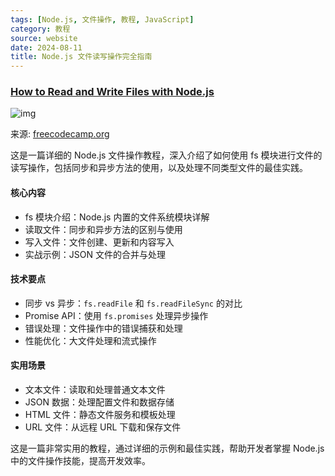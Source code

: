 ```yaml
---
tags: [Node.js, 文件操作, 教程, JavaScript]
category: 教程
source: website
date: 2024-08-11
title: Node.js 文件读写操作完全指南
---
```


### [How to Read and Write Files with Node.js](https://www.freecodecamp.org/news/how-to-read-and-write-files-with-nodejs/)

![img](https://img.mengpeng.tech/i/2024/12/10/67578fab1fca7.webp)

来源: [freecodecamp.org](https://www.freecodecamp.org/news/how-to-read-and-write-files-with-nodejs/)

这是一篇详细的 Node.js 文件操作教程，深入介绍了如何使用 fs 模块进行文件的读写操作，包括同步和异步方法的使用，以及处理不同类型文件的最佳实践。

#### 核心内容
- fs 模块介绍：Node.js 内置的文件系统模块详解
- 读取文件：同步和异步方法的区别与使用
- 写入文件：文件创建、更新和内容写入
- 实战示例：JSON 文件的合并与处理

#### 技术要点
- 同步 vs 异步：`fs.readFile` 和 `fs.readFileSync` 的对比
- Promise API：使用 `fs.promises` 处理异步操作
- 错误处理：文件操作中的错误捕获和处理
- 性能优化：大文件处理和流式操作

#### 实用场景
- 文本文件：读取和处理普通文本文件
- JSON 数据：处理配置文件和数据存储
- HTML 文件：静态文件服务和模板处理
- URL 文件：从远程 URL 下载和保存文件

这是一篇非常实用的教程，通过详细的示例和最佳实践，帮助开发者掌握 Node.js 中的文件操作技能，提高开发效率。 